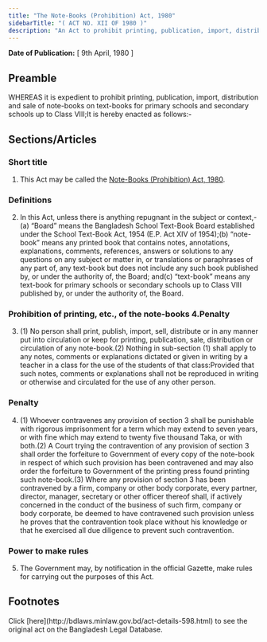 ```yaml
---
title: "The Note-Books (Prohibition) Act, 1980"
sidebarTitle: "( ACT NO. XII OF 1980 )"
description: "An Act to prohibit printing, publication, import, distribution and sale of note-books on text-books for primary schools and secondary schools up to Class VIII."
---
```


**Date of Publication:** [ 9th April, 1980 ]

## Preamble

WHEREAS it is expedient to prohibit printing, publication, import, distribution and sale of note-books on text-books for primary schools and secondary schools up to Class VIII;It is hereby enacted as follows:-

## Sections/Articles

### Short title

1. This Act may be called the [Note-Books (Prohibition) Act, 1980](/laws/act-598 "Note-Books (Prohibition) Act, 1980").

### Definitions

2. In this Act, unless there is anything repugnant in the subject or context,-(a) “Board” means the Bangladesh School Text-Book Board established under the School Text-Book Act, 1954 (E.P. Act XIV of 1954);(b) “note-book” means any printed book that contains notes, annotations, explanations, comments, references, answers or solutions to any questions on any subject or matter in, or translations or paraphrases of any part of, any text-book but does not include any such book published by, or under the authority of, the Board; and(c) “text-book” means any text-book for primary schools or secondary schools up to Class VIII published by, or under the authority of, the Board.

### Prohibition of printing, etc., of the note-books 4.Penalty

3. (1) No person shall print, publish, import, sell, distribute or in any manner put into circulation or keep for printing, publication, sale, distribution or circulation of any note-book.(2) Nothing in sub-section (1) shall apply to any notes, comments or explanations dictated or given in writing by a teacher in a class for the use of the students of that class:Provided that such notes, comments or explanations shall not be reproduced in writing or otherwise and circulated for the use of any other person.

### Penalty

4. (1) Whoever contravenes any provision of section 3 shall be punishable with rigorous imprisonment for a term which may extend to seven years, or with fine which may extend to twenty five thousand Taka, or with both.(2) A Court trying the contravention of any provision of section 3 shall order the forfeiture to Government of every copy of the note-book in respect of which such provision has been contravened and may also order the forfeiture to Government of the printing press found printing such note-book.(3) Where any provision of section 3 has been contravened by a firm, company or other body corporate, every partner, director, manager, secretary or other officer thereof shall, if actively concerned in the conduct of the business of such firm, company or body corporate, be deemed to have contravened such provision unless he proves that the contravention took place without his knowledge or that he exercised all due diligence to prevent such contravention.

### Power to make rules

5. The Government may, by notification in the official Gazette, make rules for carrying out the purposes of this Act.

## Footnotes

<Note>
  Click [here](http://bdlaws.minlaw.gov.bd/act-details-598.html) to see the original act on the Bangladesh Legal Database.
</Note>
